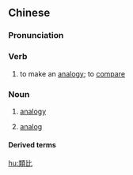 ==Chinese==
{{zh-forms|s=类比}}

===Pronunciation===
{{zh-pron
|m=lèibǐ
|mn=lūi-pí
|cat=v,n
}}

===Verb===
{{zh-verb}}

# to make an [[analogy]]; to [[compare]]

===Noun===
{{zh-noun}}

# [[analogy]]
# {{lb|zh|Taiwan|electronics}} [[analog]]

====Derived terms====
{{zh-der|類比信號|類比唱片|類比電腦}}

[[hu:類比]]